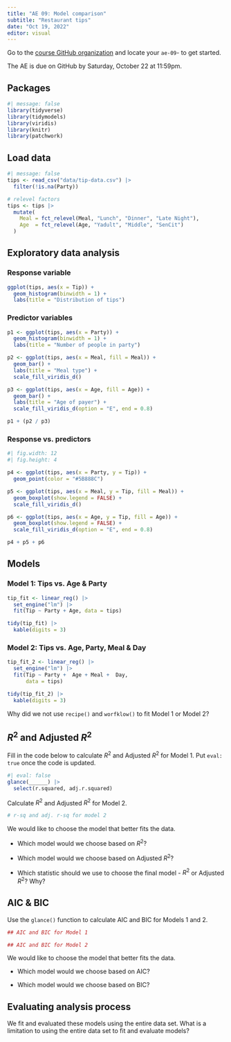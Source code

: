 ```yaml
---
title: "AE 09: Model comparison"
subtitle: "Restaurant tips"
date: "Oct 19, 2022"
editor: visual
---
```


::: callout-important
Go to the [course GitHub organization](https://github.com/sta210-fa22) and locate your `ae-09`- to get started.

The AE is due on GitHub by Saturday, October 22 at 11:59pm.
:::

## Packages

```r
#| message: false
library(tidyverse)
library(tidymodels)
library(viridis)
library(knitr)
library(patchwork)
```

## Load data

```r
#| message: false
tips <- read_csv("data/tip-data.csv") |>
  filter(!is.na(Party))
```

```r
# relevel factors
tips <- tips |>
  mutate(
    Meal = fct_relevel(Meal, "Lunch", "Dinner", "Late Night"),
    Age  = fct_relevel(Age, "Yadult", "Middle", "SenCit")
  )
```

## Exploratory data analysis

### Response variable

```r
ggplot(tips, aes(x = Tip)) +
  geom_histogram(binwidth = 1) +
  labs(title = "Distribution of tips")
```

### Predictor variables

```r
p1 <- ggplot(tips, aes(x = Party)) +
  geom_histogram(binwidth = 1) +
  labs(title = "Number of people in party")

p2 <- ggplot(tips, aes(x = Meal, fill = Meal)) +
  geom_bar() +
  labs(title = "Meal type") +
  scale_fill_viridis_d()

p3 <- ggplot(tips, aes(x = Age, fill = Age)) +
  geom_bar() +
  labs(title = "Age of payer") +
  scale_fill_viridis_d(option = "E", end = 0.8)

p1 + (p2 / p3)
```

### Response vs. predictors

```r
#| fig.width: 12
#| fig.height: 4

p4 <- ggplot(tips, aes(x = Party, y = Tip)) +
  geom_point(color = "#5B888C")

p5 <- ggplot(tips, aes(x = Meal, y = Tip, fill = Meal)) +
  geom_boxplot(show.legend = FALSE) +
  scale_fill_viridis_d()

p6 <- ggplot(tips, aes(x = Age, y = Tip, fill = Age)) +
  geom_boxplot(show.legend = FALSE) +
  scale_fill_viridis_d(option = "E", end = 0.8)

p4 + p5 + p6
```

## Models

### Model 1: Tips vs. Age & Party

```r
tip_fit <- linear_reg() |>
  set_engine("lm") |>
  fit(Tip ~ Party + Age, data = tips)

tidy(tip_fit) |>
  kable(digits = 3)
```

### Model 2: Tips vs. Age, Party, Meal & Day

```r
tip_fit_2 <- linear_reg() |>
  set_engine("lm") |>
  fit(Tip ~ Party +  Age + Meal +  Day, 
      data = tips)

tidy(tip_fit_2) |>
  kable(digits = 3)
```

::: {.callout-note appearance="minimal" icon="false"}
Why did we not use `recipe()` and `worfklow()` to fit Model 1 or Model 2?
:::

## $R^2$ and Adjusted $R^2$

Fill in the code below to calculate $R^2$ and Adjusted $R^2$ for Model 1. Put `eval: true` once the code is updated.

```r
#| eval: false
glance(______) |>
  select(r.squared, adj.r.squared)
```

Calculate $R^2$ and Adjusted $R^2$ for Model 2.

```r
# r-sq and adj. r-sq for model 2
```

::: {.callout-note appearance="minimal" icon="false"}
We would like to choose the model that better fits the data.

-   Which model would we choose based on $R^2$?

-   Which model would we choose based on Adjusted $R^2$?

-   Which statistic should we use to choose the final model - $R^2$ or Adjusted $R^2$? Why?
:::

## AIC & BIC

Use the `glance()` function to calculate AIC and BIC for Models 1 and 2.

```r
## AIC and BIC for Model 1
```

```r
## AIC and BIC for Model 2
```

::: {.callout-note appearance="minimal"}
We would like to choose the model that better fits the data.

-   Which model would we choose based on AIC?

-   Which model would we choose based on BIC?
:::

## Evaluating analysis process

::: {.callout-note appearance="minimal"}
We fit and evaluated these models using the entire data set. What is a limitation to using the entire data set to fit and evaluate models?
:::
